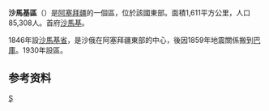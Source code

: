 {{Infobox settlement
| name                   = 沙馬基區
| official_name          = 
| other_name             = Shamakhi District
| type                   = [[阿塞拜疆行政区划|区]]
| image_skyline          = 
| image_map              = Shamakhi District in Azerbaijan 2021.svg
| map_caption            = 在阿塞拜疆的位置
| parts_type = 定居点<ref name="preslib">{{cite web |url=https://files.preslib.az/projects/azerbaijan/gl2.pdf |title=İnzibati-ərazi vahidləri |author=<!--Not stated--> |date= |website=preslib.az |publisher= |access-date=28 February 2021 |quote= |archive-date=2021-05-12 |archive-url=https://web.archive.org/web/20210512173320/https://files.preslib.az/projects/azerbaijan/gl2.pdf |dead-url=no }}</ref>
| parts                  = 63
| established_title      = 建立
| established_date       = 1930-08-08
| subdivision_type       = [[国家|国家]]
| subdivision_name       = {{flag|Azerbaijan}}
| subdivision_type1      = [[阿塞拜疆行政区划|经济区]]
| subdivision_name1      = {{tsl|en|Mountainous Shirvan Economic Region||Mountainous Shirvan}}
| area_magnitude         =
| area_total_km2         = 1670
| population_as_of       = {{tsl|en|Census in Azerbaijan||2020}}
| population_footnotes   = <ref name="statgov">{{cite web |url=https://www.stat.gov.az/source/demoqraphy/ap/az/population_2020.zip |title=Population of Azerbaijan |author=<!--Not stated--> |date= |website=stat.gov.az |publisher=[[阿塞拜疆国家统计委员会|State Statistics Committee]] |access-date=22 February 2021 |quote= |archive-date=2020-06-30 |archive-url=https://web.archive.org/web/20200630134755/https://www.stat.gov.az/source/demoqraphy/ap/az/population_2020.zip |dead-url=no }}</ref>
| population_total       = 106400
| population_metro       =
| population_density_km2 = auto
| timezone               = [[阿塞拜疆标准时间|AZT]]
| utc_offset = +4
| elevation_m            = 
| postal_code = 5600
| seat_type              = 首府
| seat                   = [[沙馬基|沙馬基]]
| website = {{url|shamaxi-ih.gov.az}}
}}
'''沙馬基區'''（{{lang-az|Şamaxı rayonu}}）是[[阿塞拜疆|阿塞拜疆]]的一個區，位於該國東部。面積1,611平方公里，人口85,308人。首府[[沙馬基|沙馬基]]。

1846年設[[沙馬基省|沙馬基省]]，是沙俄在阿塞拜疆東部的中心，後因1859年地震關係搬到[[巴庫|巴庫]]。1930年設區。

==参考资料==
{{refs}}

{{coord|display=title}}
{{亞塞拜然行政區劃}}
{{normdaten}}

[[Category:阿塞拜疆行政區劃|Ş]]
{{Azerbaijan-geo-stub}}